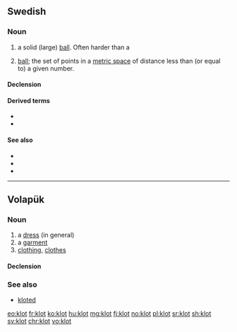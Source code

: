==Swedish==

===Noun===
{{sv-noun|n}}

# a solid (large) [[ball]]. Often harder than a ''{{l|sv|boll}}''
# {{label|sv|mathematics}} [[ball]]; the set of points in a [[metric space]] of distance less than (or equal to) a given number.

====Declension====
{{sv-infl-noun-n-zero}}

====Derived terms====
* {{l|sv|bowlingklot}}
* {{l|sv|jordklot}}

====See also====
* {{l|sv|boll}}
* {{l|sv|kula}}
* {{l|sv|sfär}}

----

==Volapük==

===Noun===
{{vo-noun}}

# a [[dress]] (in general)
# a [[garment]]
# [[clothing]], [[clothes]]

====Declension====
{{vo-decl-noun}}

===See also===
* [[kloted]]

[[eo:klot]]
[[fr:klot]]
[[ko:klot]]
[[hu:klot]]
[[mg:klot]]
[[fj:klot]]
[[no:klot]]
[[pl:klot]]
[[sr:klot]]
[[sh:klot]]
[[sv:klot]]
[[chr:klot]]
[[vo:klot]]